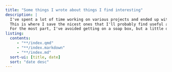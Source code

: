 ```yaml
---
title: "Some things I wrote about things I find interesting"
description: |
  I've spent a lot of time working on various projects and ended up with many files. <br>
  This is where I save the nicest ones that I'll probably find useful at some point in the future. <br>
  For the most part, I've avoided getting on a soap box, but a little difference of opinion never hurt anyone. 
listing: 
  contents: 
     - "**/index.qmd"
     - "**/index.markdown" 
     - "**/index.md"
  sort-ui: [title, date]
  sort: "date desc"
---
```


